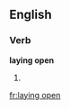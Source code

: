 ==English==

===Verb===
'''laying open'''

# {{present participle of|lay open}}
{{count page|[[Wiktionary:Page count]]}}

[[fr:laying open]]